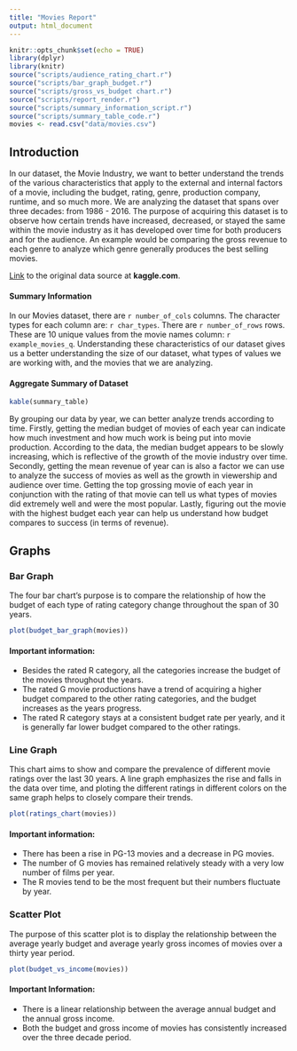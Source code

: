 ```yaml
---
title: "Movies Report"
output: html_document
---
```


```r
knitr::opts_chunk$set(echo = TRUE)
library(dplyr)
library(knitr)
source("scripts/audience_rating_chart.r")
source("scripts/bar_graph_budget.r")
source("scripts/gross_vs_budget chart.r")
source("scripts/report_render.r")
source("scripts/summary_information_script.r")
source("scripts/summary_table_code.r")
movies <- read.csv("data/movies.csv")
```

## Introduction

In our dataset, the Movie Industry, we want to better understand the trends of the various characteristics that apply to the external and internal factors of a movie, including the budget, rating, genre, production company, runtime, and so much more. We are analyzing the dataset that spans over three decades: from 1986 - 2016. The purpose of acquiring this dataset is to observe how certain trends have increased, decreased, or stayed the same within the movie industry as it has developed over time for both producers and for the audience. An example would be comparing the gross revenue to each genre to analyze which genre generally produces the best selling movies.

[Link](https://www.kaggle.com/danielgrijalvas/movies) to the original data source at __kaggle.com__.

#### Summary Information 

  In our Movies dataset, there are `r number_of_cols` columns. The character types for each column are: `r char_types`. There are `r number_of_rows` rows. These are 10 unique values from the movie names column: `r example_movies_q`. Understanding these characteristics of our dataset gives us a better understanding the size of our dataset, what types of values we are working with, and the movies that we are analyzing.

#### Aggregate Summary of Dataset
```r
kable(summary_table)
```

By grouping our data by year, we can better analyze trends according to time. Firstly, getting the median budget of movies of each year can indicate how much investment and how much work is being put into movie production. According to the data, the median budget appears to be slowly increasing, which is reflective of the growth of the movie industry over time. Secondly, getting the mean revenue of year can is also a factor we can use to analyze the success of movies as well as the growth in viewership and audience over time. Getting the top grossing movie of each year in conjunction with the rating of that movie can tell us what types of movies did extremely well and were the most popular. Lastly, figuring out the movie with the highest budget each year can help us understand how budget compares to success (in terms of revenue).

## Graphs

### Bar Graph
The four bar chart's purpose is to compare the relationship of how the budget of each type of rating category change throughout the span of 30 years. 

```r
plot(budget_bar_graph(movies))

```

#### Important information:

* Besides the rated R category, all the categories increase the budget of the movies throughout the years. 
* The rated G movie productions have a trend of acquiring a higher budget compared to the other rating categories, and the budget increases as the years progress.
* The rated R category stays at a consistent budget rate per yearly, and it is generally far lower budget compared to the other ratings.

### Line Graph

This chart aims to show and compare the prevalence of different movie ratings over the last 30 years. A line graph emphasizes the rise and falls in the data over time, and ploting the different ratings in different colors on the same graph helps to closely compare their trends. 

```r
plot(ratings_chart(movies))
```

#### Important information:
* There has been a rise in PG-13 movies and a decrease in PG movies.
* The number of G movies has remained relatively steady with a very low number of films per year.
* The R movies tend to be the most frequent but their numbers fluctuate by year.

### Scatter Plot

The purpose of this scatter plot is to display the relationship between the average yearly budget and average yearly gross incomes of movies over a thirty year period.

```r
plot(budget_vs_income(movies))
```

#### Important Information:
* There is a linear relationship between the average annual budget and the annual gross income.
* Both the budget and gross income of movies has consistently increased over the three decade period.